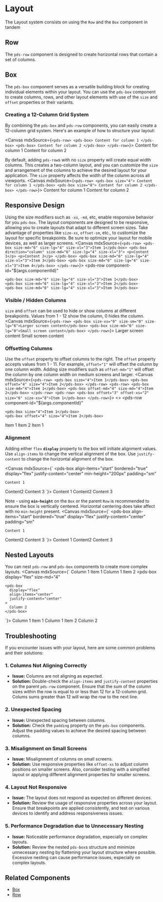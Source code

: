 

<Meta title="Foundations/Layout"/>

# Layout
The Layout system consists on using the `Row` and the `Box` component in tandem

## Row
The `pds-row` component is designed to create horizontal rows that contain a set of columns.

## Box
The `pds-box` component serves as a versatile building block for creating individual elements within your layout. You can use the `pds-box` component to create columns, rows, and other layout elements with use of the `size` and `offset` properties or their variants.

### Creating a 12-Column Grid System
By combining the `pds-box` and `pds-row` components, you can easily create a 12-column grid system. Here's an example of how to structure your layout:

<Canvas mdxSource={`
<pds-row>
  <pds-box>
    Content for column 1
  </pds-box>
  <pds-box>
    Content for column 2
  </pds-box>
</pds-row>
`}>
<pds-row>
  <pds-box>
    Content for column 1
  </pds-box>
  <pds-box>
    Content for column 2
  </pds-box>
</pds-row>
</Canvas>

By default, adding `pds-row`s with no `size` property will create equal width columns. 
This creates a two-column layout, and you can customize the `size` and arrangement of the columns to achieve the desired layout for your application. The `size` property affects the width of the column across all viewports.
<Canvas mdxSource={`
<pds-row>
  <pds-box size="4">
    Content for column 1
  </pds-box>
  <pds-box size="8">
    Content for column 2
  </pds-box>
</pds-row>
`}>
<pds-row>
  <pds-box size="4">
    Content for column 1
  </pds-box>
  <pds-box size="8">
    Content for column 2
  </pds-box>
</pds-row>
</Canvas>

## Responsive Design
Using the size modifiers such as `-xs`, `-md`, etc, enable responsive behavior for you `pds-box`. The layout components are designed to be responsive, allowing you to create layouts that adapt to different screen sizes. Take advantage of properties like `size-xs`, `offset-sm`, etc., to customize the layout for specific breakpoints. Be sure to optimize your layout for mobile devices, as well as larger screens.
<Canvas mdxSource={`
<pds-row>
  <pds-box size-md="6" size-lg="4" size-xl="3">Item 1</pds-box>
  <pds-box direction="column" size-md="6" size-lg="4" size-xl="3">
    <p>Content 1</p>
    <p>Content 2</p>
  </pds-box>
  <pds-box size-md="6" size-lg="4" size-xl="3">Item 3</pds-box>
  <pds-box size-md="6" size-lg="4" size-xl="3">Item 4</pds-box>
</pds-row>
`}>
  <pds-row
    component-id="${args.componentId}" 
  >
    <pds-box size-md="6" size-lg="4" size-xl="3">Item 1</pds-box>
    <pds-box size-md="6" size-lg="4" size-xl="3">Item 2</pds-box>
    <pds-box size-md="6" size-lg="4" size-xl="3">Item 3</pds-box>
  </pds-row>
</Canvas>


### Visible / Hidden Columns
`size` and `offset` can be used to hide or show columns at different breakpoints. Values from 1 - 12 show the column, 0 hides the column.
<Canvas mdxSource={`
<pds-row>
  <pds-box size-xs="0" size-sm="0" size-lg="6">Larger screen content</pds-box>
  <pds-box size-md="6" size-lg="0">Small screen content</pds-box>
</pds-row>
`}>
  <pds-row>
    <pds-box size-xs="0" size-sm="0" size-lg="12">Larger screen content</pds-box>
    <pds-box size-md="12" size-lg="0">Small screen content</pds-box>
  </pds-row>
</Canvas>

### Offsetting Columns
Use the `offset` property to offset columns to the right. The `offset` property accepts values from 1 - 11. For example, `offset="1"` will offset the column by one column width. Adding size modifiers such as `offset-md="1"` will offset the column by one column width on medium screens and larger.
<Canvas mdxSource={`
<pds-row>
  <pds-box size="4">Item 1</pds-box>
  <pds-box offset="4" size="4">Item 2</pds-box>
</pds-row>
<pds-row>
  <pds-box size-md="4">Item 1</pds-box>
  <pds-box offset-md="4" size-md="4">Item 2</pds-box>
</pds-row>
<pds-row>
  <pds-box offset="3" offset-xs="2" size="6" size-xs="8">Item 1</pds-box>
</pds-row>
`}>
<>
  <pds-row
    component-id="${args.componentId}" 
  >
    <pds-box size="4">Item 1</pds-box>
    <pds-box offset="4" size="4">Item 2</pds-box>
  </pds-row>
  <pds-row
    component-id="${args.componentId}" 
  >
    <pds-box size-md="4">Item 1</pds-box>
    <pds-box offset-md="4" size-md="4">Item 2</pds-box>
  </pds-row>
  <pds-row
    component-id="${args.componentId}" 
  >
    <pds-box offset="3" offset-xs="2" size="6" size-xs="8">Item 1</pds-box>
  </pds-row>
</>
</Canvas>

### Alignment
Adding either `flex` **`display`** property to the box will initiate alignment values. Use `align-items` to change the vertical alignment of the box. Use `justify-content` to change the horizontal alignment of the box.

<Canvas mdxSource={`
<pds-row min-height="100px">
  <pds-box
    align-items="start"
    bordered="true"
    display="flex"
    justify-content="center"
    min-height="200px"
    padding="sm"
  >
    Content 1
  </pds-box>
  <pds-box
    align-items="center"
    bordered="true"
    display="flex"
    justify-content="center"
    padding="sm"
  >
    Content2
  </pds-box>
  <pds-box
    align-items="end"
    bordered="true"
    display="flex"
    justify-content="end"
    padding="sm"
  >
    Content 3
  </pds-box>
</pds-row>
`}>
  <pds-row min-height="100px">
    <pds-box
      align-items="start"
      bordered="true"
      display="flex"
      justify-content="center"
      min-height="200px"
      padding="sm"
    >
      Content 1
    </pds-box>
    <pds-box
      align-items="center"
      bordered="true"
      display="flex"
      justify-content="center"
      padding="sm"
    >
      Content2
    </pds-box>
    <pds-box
      align-items="end"
      bordered="true"
      display="flex"
      justify-content="end"
      padding="sm"
    >
      Content 3
    </pds-box>
  </pds-row>
</Canvas>

Note - using **`min-height`** on the `Box` or the parent `Row` is recommended to ensure the box is vertically centered. Horizontal centering does take affect with no `min-height` present.
<Canvas mdxSource={`
<pds-row>
  <pds-box
    align-items="start"
    bordered="true"
    display="flex"
    justify-content="center"
    padding="sm"
  >
    Content 1
  </pds-box>
  <pds-box
    align-items="center"
    bordered="true"
    display="flex"
    justify-content="center"
    padding="sm"
  >
    Content2
  </pds-box>
  <pds-box
    align-items="end"
    bordered="true"
    display="flex"
    justify-content="end"
    padding="sm"
  >
    Content 3
  </pds-box>
</pds-row>
`}>
  <pds-row>
    <pds-box
      align-items="start"
      bordered="true"
      display="flex"
      justify-content="center"
      padding="sm"
    >
      Content 1
    </pds-box>
    <pds-box
      align-items="center"
      bordered="true"
      display="flex"
      justify-content="center"
      padding="sm"
    >
      Content2
    </pds-box>
    <pds-box
      align-items="end"
      bordered="true"
      display="flex"
      justify-content="end"
      padding="sm"
    >
      Content 3
    </pds-box>
  </pds-row>
</Canvas>

## Nested Layouts
You can nest `pds-row` and `pds-box` components to create more complex layouts. 
<Canvas mdxSource={`
<pds-row>
  <pds-box size-md="8">
    <pds-row>
      <pds-box size-xl="6">Column 1 Item 1</pds-box>
      <pds-box size-xl="6">Column 1 Item 2</pds-box>
    </pds-row>
  </pds-box>
  <pds-box
    display="flex"
    size-md="4"
  >
    <pds-box
      display="flex"
      align-items="center"
      justify-content="center"
    >
      Column 2
    </pds-box>
  </pds-box>
</pds-row>
`}>
  <pds-row>
    <pds-box size-md="8">
      <pds-row>
        <pds-box size-xl="6">Column 1 Item 1</pds-box>
        <pds-box size-xl="6">Column 1 Item 2</pds-box>
      </pds-row>
    </pds-box>
    <pds-box
      display="flex"
      size-md="4"
    >
      <pds-box
        display="flex"
        align-items="center"
        justify-content="center"
      >
        Column 2
      </pds-box>
    </pds-box>
  </pds-row>
</Canvas>

## Troubleshooting

If you encounter issues with your layout, here are some common problems and their solutions:

### 1. Columns Not Aligning Correctly
  - **Issue:** Columns are not aligning as expected.
  - **Solution:** Double-check the `align-items` and `justify-content` properties on the parent `pds-row` component. Ensure that the sum of the column sizes within the row is equal to or less than 12 for a 12-column grid. Colums sums greater than 12 will wrap the row to the next line.

### 2. Unexpected Spacing
  - **Issue:** Unexpected spacing between columns.
  - **Solution:** Check the `padding` property on the `pds-box` components. Adjust the padding values to achieve the desired spacing between columns.

### 3. **Misalignment on Small Screens**
  - **Issue:** Misalignment of columns on small screens.
  - **Solution:** Use responsive properties like `offset-xs` to adjust column positions on smaller screens. Also, consider testing with a simplified layout or applying different alignment properties for smaller screens.

### 4. **Layout Not Responsive**
  - **Issue:** The layout does not respond as expected on different devices.
  - **Solution:** Review the usage of responsive properties across your layout. Ensure that breakpoints are applied consistently, and test on various devices to identify and address responsiveness issues.

### 5. **Performance Degradation due to Unnecessary Nesting**
  - **Issue:** Noticeable performance degradation, especially on complex layouts.
  - **Solution:** Review the nested `pds-box`s structure and minimize unnecessary nesting by flattening your layout structure where possible. Excessive nesting can cause performance issues, especially on complex layouts.

## Related Components
- [Box](/docs/components-box--docs)
- [Row](/docs/components-row--docs)
